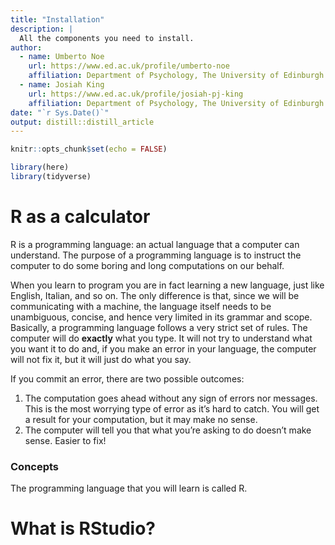 ```yaml
---
title: "Installation"
description: |
  All the components you need to install.
author:
  - name: Umberto Noe
    url: https://www.ed.ac.uk/profile/umberto-noe
    affiliation: Department of Psychology, The University of Edinburgh
  - name: Josiah King
    url: https://www.ed.ac.uk/profile/josiah-pj-king
    affiliation: Department of Psychology, The University of Edinburgh
date: "`r Sys.Date()`"
output: distill::distill_article
---
```


```r
knitr::opts_chunk$set(echo = FALSE)

library(here)
library(tidyverse)
```


# R as a calculator

R is a programming language: an actual language that a computer can understand. The purpose of a programming language is to instruct the computer to do some boring and long computations on our behalf. 

When you learn to program you are in fact learning a new language, just like English, Italian, and so on. The only difference is that, since we will be communicating with a machine, the language itself needs to be unambiguous, concise, and hence very limited in its grammar and scope. Basically, a programming language follows a very strict set of rules. The computer will do **exactly** what you type. It will not try to understand what you want it to do and, if you make an error in your language, the computer will not fix it, but it will just do what you say. 

If you commit an error, there are two possible outcomes:

1. The computation goes ahead without any sign of errors nor messages. This is the most worrying type of error as it's hard to catch. You will get a result for your computation, but it may make no sense.
2. The computer will tell you that what you're asking to do doesn't make sense. Easier to fix!



### Concepts

The programming language that you will learn is called R.




# What is RStudio?



